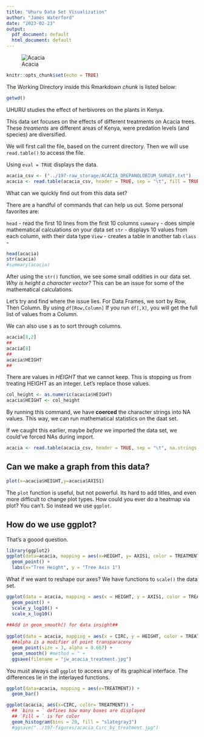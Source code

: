 ```yaml
---
title: "Uhuru Data Set Visualization"
author: "James Waterford"
date: "2023-02-23"
output:
  pdf_document: default
  html_document: default
---
```

![Acacia](https://live.staticflickr.com/7185/6922756579_49638c4951_b.jpg)
```r
knitr::opts_chunk$set(echo = TRUE)
```

The Working Directory inside this Rmarkdown *chunk* is listed below:
```r
getwd()
```

UHURU studies the effect of herbivores on the plants in Kenya.

This data set focuses on the effects of different treatments on Acacia trees.
These *treaments* are different areas of Kenya, were predation levels (and species) are diversified.

We will first call the file, based on the current directory. Then we will use `read.table()` to access the file. 

Using `eval = TRUE` displays the data.

``` r
acacia_csv <- ("../197-raw_storage/ACACIA_DREPANOLOBIUM_SURVEY.txt")
acacia <- read.table(acacia_csv, header = TRUE, sep = "\t", fill = TRUE)
```

What can we quickly find out from this data set?

There are a handful of commands that can help us out. Some personal favorites are:


 `head` - read the first 10 lines from the first 10 columns
 `summary` - does simple mathematical calculations on your data set
 `str` - displays 10 values from each column, with their data type
 `View` - creates a table in another tab
 `class` -
 
```r

head(acacia)
str(acacia)
#summary(acacia)

```
After using the `str()` function, we see some small oddities in our data set. *Why is height a character vector?* This can be an issue for some of the mathematical calculations. 

Let's try and find where the issue lies.
For Data Frames, we sort by Row, Then Column. By using `df[Row,Column]`
If you run `df[,X]`, you will get the full list of values from a Column.

We can also use `$` as to sort through columns.

```r
acacia[8,2] 
##
acacia[8]
##
acacia$HEIGHT
##
```
There are values in *HEIGHT* that we cannot keep. This is stopping us from treating HEIGHT as an integer.
Let's replace those values.
``` r
col_height <- as.numeric(acacia$HEIGHT)
acacia$HEIGHT <- col_height
```
By running this command, we have **coerced** the character strings into NA values. This way, we can run mathematical statistics on the daat set.

If we caught this earlier, maybe *before* we imported the data set, we could've forced NAs during import. 
``` r
acacia <- read.table(acacia_csv, header = TRUE, sep = "\t", na.strings = "dead")
```
Can we make a graph from this data? 
-----------------------------------
```r
plot(x=acacia$HEIGHT,y=acacia$AXIS1)
```
The `plot` function is useful, but not powerful. Its hard to add titles, and even more difficult to change plot types. How could you ever do a heatmap via plot? You can't. So instead we use `ggplot`.

How do we use ggplot?
----------------------

That's a goood question.
```r
library(ggplot2)
ggplot(data=acacia, mapping = aes(x=HEIGHT, y= AXIS1, color = TREATMENT)) +
  geom_point() +
  labs(x="Tree Height", y = "Tree Axis 1")
```

What if we want to reshape our axes? 
We have functions to `scale()` the data set.
```r
ggplot(data = acacia, mapping = aes(x = HEIGHT, y = AXIS1, color = TREATMENT)) +
  geom_point() + 
  scale_y_log10() + 
  scale_x_log10()
  
##Add in geom_smooth() for data insight##
  
ggplot(data = acacia, mapping = aes(x = CIRC, y = HEIGHT, color = TREATMENT)) +
  ##alpha is a modifier of point transparaceny
  geom_point(size = 3, alpha = 0.667) + 
  geom_smooth() #method = " +
  ggsave(filename = "jw_acacia_treatment.jpg")


```
You must always call `ggplot` to access any of its graphical interface. The differences lie in the interlayed functions.

```r
ggplot(data=acacia, mapping = aes(x=TREATMENT)) +
  geom_bar()
```
```r
ggplot(acacia, aes(x=CIRC, color= TREATMENT)) +
  ## `bins = ` defines how many boxes are displayed 
  ## `Fill = ` is for color 
  geom_histogram(bins = 20, fill = "slategray3")
  #ggsave("../197-figures/acacia_Circ_by_treatment.jpg")
```



